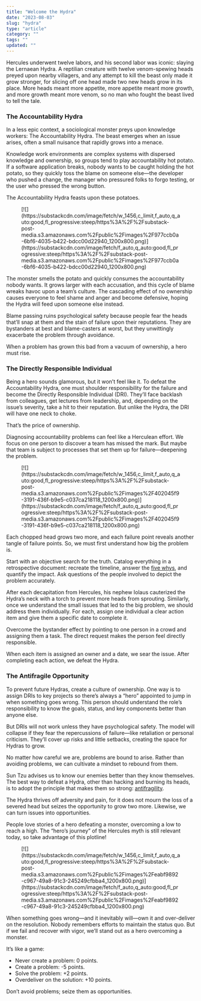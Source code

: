 ```yaml
---
title: "Welcome the Hydra"
date: "2023-08-03"
slug: "hydra"
type: "article"
category: ""
tags: ""
updated: ""
---
```


Hercules underwent twelve labors, and his second labor was iconic: slaying the Lernaean Hydra. A reptilian creature with twelve venom-spewing heads preyed upon nearby villagers, and any attempt to kill the beast only made it grow stronger, for slicing off one head made two new heads grow in its place. More heads meant more appetite, more appetite meant more growth, and more growth meant more venom, so no man who fought the beast lived to tell the tale.

### The Accountability Hydra

In a less epic context, a sociological monster preys upon knowledge workers: The Accountability Hydra. The beast emerges when an issue arises, often a small nuisance that rapidly grows into a menace.

Knowledge work environments are complex systems with dispersed knowledge and ownership, so groups tend to play accountability hot potato. If a software application breaks, nobody wants to be caught holding the hot potato, so they quickly toss the blame on someone else—the developer who pushed a change, the manager who pressured folks to forgo testing, or the user who pressed the wrong button.

The Accountability Hydra feasts upon these potatoes.

<figure class="wp-block-image">[![](https://substackcdn.com/image/fetch/w_1456,c_limit,f_auto,q_auto:good,fl_progressive:steep/https%3A%2F%2Fsubstack-post-media.s3.amazonaws.com%2Fpublic%2Fimages%2F977ccb0a-6bf6-4035-b422-bdcc00d22940_1200x800.png)](https://substackcdn.com/image/fetch/f_auto,q_auto:good,fl_progressive:steep/https%3A%2F%2Fsubstack-post-media.s3.amazonaws.com%2Fpublic%2Fimages%2F977ccb0a-6bf6-4035-b422-bdcc00d22940_1200x800.png)</figure>The monster smells the potato and quickly consumes the accountability nobody wants. It grows larger with each accusation, and this cycle of blame wreaks havoc upon a team’s culture. The cascading effect of no ownership causes everyone to feel shame and anger and become defensive, hoping the Hydra will feed upon someone else instead.

Blame passing ruins psychological safety because people fear the heads that’ll snap at them and the stain of failure upon their reputations. They are bystanders at best and blame-casters at worst, but they unwittingly exacerbate the problem through avoidance.

When a problem has grown this bad from a vacuum of ownership, a hero must rise.

### The Directly Responsible Individual

Being a hero sounds glamorous, but it won’t feel like it. To defeat the Accountability Hydra, one must shoulder responsibility for the failure and become the Directly Responsible Individual (DRI). They’ll face backlash from colleagues, get lectures from leadership, and, depending on the issue’s severity, take a hit to their reputation. But unlike the Hydra, the DRI will have one neck to choke.

That’s the price of ownership.

Diagnosing accountability problems can feel like a Herculean effort. We focus on one person to discover a team has missed the mark. But maybe that team is subject to processes that set them up for failure—deepening the problem.

<figure class="wp-block-image">[![](https://substackcdn.com/image/fetch/w_1456,c_limit,f_auto,q_auto:good,fl_progressive:steep/https%3A%2F%2Fsubstack-post-media.s3.amazonaws.com%2Fpublic%2Fimages%2F402045f9-3191-436f-b9e5-c037ca218118_1200x800.png)](https://substackcdn.com/image/fetch/f_auto,q_auto:good,fl_progressive:steep/https%3A%2F%2Fsubstack-post-media.s3.amazonaws.com%2Fpublic%2Fimages%2F402045f9-3191-436f-b9e5-c037ca218118_1200x800.png)</figure>Each chopped head grows two more, and each failure point reveals another tangle of failure points. So, we must first understand how big the problem is.

Start with an objective search for the truth. Catalog everything in a retrospective document: recreate the timeline, answer the [five whys](https://turtlespace.blog/p/tangled-yarn), and quantify the impact. Ask questions of the people involved to depict the problem accurately.

After each decapitation from Hercules, his nephew Iolaus cauterized the Hydra’s neck with a torch to prevent more heads from sprouting. Similarly, once we understand the small issues that led to the big problem, we should address them individually. For each, assign one individual a clear action item and give them a specific date to complete it.

Overcome the bystander effect by pointing to one person in a crowd and assigning them a task. The direct request makes the person feel directly responsible.

When each item is assigned an owner and a date, we sear the issue. After completing each action, we defeat the Hydra.

### The Antifragile Opportunity

To prevent future Hydras, create a culture of ownership. One way is to assign DRIs to key projects so there’s always a “hero” appointed to jump in when something goes wrong. This person should understand the role’s responsibility to know the goals, status, and key components better than anyone else.

But DRIs will not work unless they have psychological safety. The model will collapse if they fear the repercussions of failure—like retaliation or personal criticism. They’ll cover up risks and little setbacks, creating the space for Hydras to grow.

No matter how careful we are, problems are bound to arise. Rather than avoiding problems, we can cultivate a mindset to rebound from them.

Sun Tzu advises us to know our enemies better than they know themselves. The best way to defeat a Hydra, other than hacking and burning its heads, is to adopt the principle that makes them so strong: [antifragility](https://turtlespace.blog/p/becoming-antifragile).

The Hydra thrives off adversity and pain, for it does not mourn the loss of a severed head but seizes the opportunity to grow two more. Likewise, we can turn issues into opportunities.

People love stories of a hero defeating a monster, overcoming a low to reach a high. The “hero’s journey” of the Hercules myth is still relevant today, so take advantage of this plotline!

<figure class="wp-block-image">[![](https://substackcdn.com/image/fetch/w_1456,c_limit,f_auto,q_auto:good,fl_progressive:steep/https%3A%2F%2Fsubstack-post-media.s3.amazonaws.com%2Fpublic%2Fimages%2Feabf9892-c967-49a8-91c3-245249cfbba4_1200x800.png)](https://substackcdn.com/image/fetch/f_auto,q_auto:good,fl_progressive:steep/https%3A%2F%2Fsubstack-post-media.s3.amazonaws.com%2Fpublic%2Fimages%2Feabf9892-c967-49a8-91c3-245249cfbba4_1200x800.png)</figure>When something goes wrong—and it inevitably will—own it and over-deliver on the resolution. Nobody remembers efforts to maintain the status quo. But if we fail and recover with vigor, we’ll stand out as a hero overcoming a monster.

It’s like a game:

- Never create a problem: 0 points.
- Create a problem: -5 points.
- Solve the problem: +2 points.
- Overdeliver on the solution: +10 points.

Don’t avoid problems; seize them as opportunities.